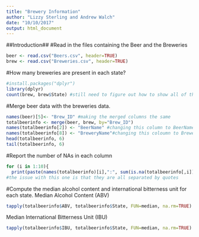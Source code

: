 ```yaml
---
title: "Brewery Information"
author: "Lizzy Sterling and Andrew Walch"
date: "10/10/2017"
output: html_document
---
```

##Introduction##
#Read in the files containing the Beer and the Breweries
```r
beer <- read.csv("Beers.csv", header=TRUE)
brew <- read.csv("Breweries.csv", header=TRUE)
```
#How many breweries are present in each state?
```r
#install.packages("dplyr")
library(dplyr)
count(brew, brew$State) #still need to figure out how to show all of the states and their counts, not just the 
```
#Merge beer data with the breweries data.
```r
names(beer)[5]<- "Brew_ID" #making the merged columns the same
totalbeerinfo <- merge(beer, brew, by="Brew_ID")
names(totalbeerinfo[2]) <- "BeerName" #changing this column to BeerName
names(totalbeerinfo[8]) <- "BreweryName"#changing this coloumn to BreweryName
head(totalbeerinfo, 6)
tail(totalbeerinfo, 6)
```
#Report the number of NAs in each column
```r
for (i in 1:10){
  print(paste(names(totalbeerinfo)[i],":", sum(is.na(totalbeerinfo[,i]))))}
#the issue with this one is that they are all separated by quotes
```
#Compute the median alcohol content and international bitterness unit for each state.
Median Alcohol Content (ABV)
```r
tapply(totalbeerinfo$ABV, totalbeerinfo$State, FUN=median, na.rm=TRUE)
```
Median International Bitterness Unit (IBU)
```r
tapply(totalbeerinfo$IBU, totalbeerinfo$State, FUN=median, na.rm=TRUE)
```
